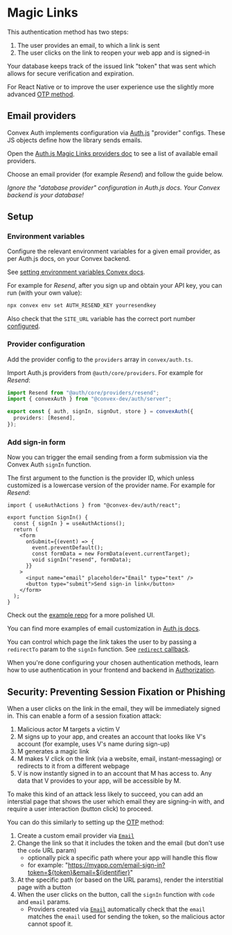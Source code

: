 
# Magic Links

This authentication method has two steps:

1. The user provides an email, to which a link is sent
2. The user clicks on the link to reopen your web app and is signed-in

Your database keeps track of the issued link "token" that was sent which allows
for secure verification and expiration.

For React Native or to improve the user experience use the slightly more
advanced [OTP method](/config/email/otps).

## Email providers

Convex Auth implements configuration via [Auth.js](https://authjs.dev)
"provider" configs. These JS objects define how the library sends emails.

Open the
[Auth.js Magic Links providers doc](https://authjs.dev/getting-started/authentication/email)
to see a list of available email providers.

Choose an email provider (for example _Resend_) and follow the guide below.

_Ignore the "database provider" configuration in Auth.js docs. Your Convex
backend is your database!_

## Setup

<Steps>

### Environment variables

Configure the relevant environment variables for a given email provider, as per
Auth.js docs, on your Convex backend.

See
[setting environment variables Convex docs](https://docs.convex.dev/production/environment-variables#setting-environment-variables).

For example for _Resend_, after you sign up and obtain your API key, you can run
(with your own value):

```sh
npx convex env set AUTH_RESEND_KEY yourresendkey
```

Also check that the `SITE_URL` variable has the correct port number
[configured](/setup/manual#configure-site_url).

### Provider configuration

Add the provider config to the `providers` array in `convex/auth.ts`.

Import Auth.js providers from `@auth/core/providers`. For example for _Resend_:

```ts filename="convex/auth.ts"
import Resend from "@auth/core/providers/resend";
import { convexAuth } from "@convex-dev/auth/server";

export const { auth, signIn, signOut, store } = convexAuth({
  providers: [Resend],
});
```

### Add sign-in form

Now you can trigger the email sending from a form submission via the Convex Auth
`signIn` function.

The first argument to the function is the provider ID, which unless customized
is a lowercase version of the provider name. For example for _Resend_:

```tsx filename="src/SignIn.tsx"
import { useAuthActions } from "@convex-dev/auth/react";

export function SignIn() {
  const { signIn } = useAuthActions();
  return (
    <form
      onSubmit={(event) => {
        event.preventDefault();
        const formData = new FormData(event.currentTarget);
        void signIn("resend", formData);
      }}
    >
      <input name="email" placeholder="Email" type="text" />
      <button type="submit">Send sign-in link</button>
    </form>
  );
}
```

Check out the
[example repo](https://github.com/get-convex/convex-auth-example/blob/main/app/auth/SignInFormEmailLink.tsx)
for a more polished UI.

You can find more examples of email customization in
[Auth.js docs](https://authjs.dev/getting-started/providers/resend#customization).

You can control which page the link takes the user to by passing a `redirectTo`
param to the `signIn` function. See
[`redirect` callback](/api_reference/server#callbacksredirect).

</Steps>

When you're done configuring your chosen authentication methods, learn how to
use authentication in your frontend and backend in [Authorization](/authz).

## Security: Preventing Session Fixation or Phishing

When a user clicks on the link in the email, they will be immediately signed in.
This can enable a form of a session fixation attack:

1. Malicious actor M targets a victim V
2. M signs up to your app, and creates an account that looks like V's account
   (for example, uses V's name during sign-up)
3. M generates a magic link
4. M makes V click on the link (via a website, email, instant-messaging) or
   redirects to it from a different webpage
5. V is now instantly signed in to an account that M has access to. Any data
   that V provides to your app, will be accessible by M.

To make this kind of an attack less likely to succeed, you can add an interstial
page that shows the user which email they are signing-in with, and require a
user interaction (button click) to proceed.

You can do this similarly to setting up the [OTP](/config/otps) method:

1. Create a custom email provider via [`Email`](/api_reference/providers/Email)
2. Change the link so that it includes the token and the email (but don't use
   the `code` URL param)
   - optionally pick a specific path where your app will handle this flow
   - for example:
     "https://myapp.com/email-sign-in?token=${token}&email=${identifier}"
3. At the specific path (or based on the URL params), render the interstitial
   page with a button
4. When the user clicks on the button, call the `signIn` function with `code`
   and `email` params.
   - Providers created via [`Email`](/api_reference/providers/Email)
     automatically check that the `email` matches the `email` used for sending
     the token, so the malicious actor cannot spoof it.

